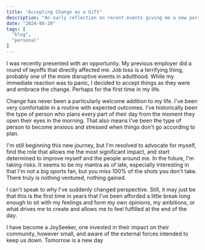 ```yaml
---
title: "Accepting Change as a Gift"
description: "An early reflection on recent events giving me a new perspective."
date: "2024-08-20"
tags: [
  "blog",
  "personal"
]
---
```


I was recently presented with an opportunity. My previous employer did a round of layoffs that directly affected me. Job loss is a terrifying thing, probably one of the more disruptive events in adulthood. While my immediate reaction was to panic, I decided to accept things as they were and embrace the change. Perhaps for the first time in my life.

Change has never been a particularly welcome addition to my life. I've been very comfortable in a routine with expected outcomes. I've historically been the type of person who plans every part of their day from the moment they open their eyes in the morning. That also means I've been the type of person to become anxious and stressed when things don't go according to plan.

I'm still beginning this new journey, but I'm resolved to advocate for myself, find the role that allows me the most significant impact, and start determined to improve myself and the people around me. In the future, I'm taking risks. It seems to be my mantra as of late, especially interesting in that I'm not a big sports fan, but you miss 100% of the shots you don't take. There truly is nothing ventured, nothing gained.

I can't speak to why I've suddenly changed perspective. Still, it may just be that this is the first time in years that I've been afforded a little break long enough to sit with my feelings and form my own opinions, my ambitions, or what drives me to create and allows me to feel fulfilled at the end of the day.

I have become a JoySeeker, one invested in their impact on their community, however small, and aware of the external forces intended to keep us down. Tomorrow is a new day